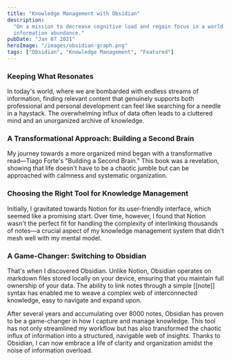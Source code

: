 ```yaml
---
title: "Knowledge Management with Obsidian"
description:
  "On a mission to decrease cognitive load and regain focus in a world of
  information abundance."
pubDate: "Jan 07 2021"
heroImage: "/images/obsidian-graph.png"
tags: ["Obsidian", "Knowledge Management", "Featured"]
---
```



<Narrow>

### Keeping What Resonates

In today's world, where we are bombarded with endless streams of information,
finding relevant content that genuinely supports both professional and personal
development can feel like searching for a needle in a haystack. The overwhelming
influx of data often leads to a cluttered mind and an unorganized archive of
knowledge.

### A Transformational Approach: Building a Second Brain

My journey towards a more organized mind began with a transformative read—Tiago
Forte's "Building a Second Brain." This book was a revelation, showing that life
doesn't have to be a chaotic jumble but can be approached with calmness and
systematic organization.

### Choosing the Right Tool for Knowledge Management

Initially, I gravitated towards Notion for its user-friendly interface, which
seemed like a promising start. Over time, however, I found that Notion wasn't
the perfect fit for handling the complexity of interlinking thousands of notes—a
crucial aspect of my knowledge management system that didn't mesh well with my
mental model.

### A Game-Changer: Switching to Obsidian

That's when I discovered Obsidian. Unlike Notion, Obsidian operates on markdown
files stored locally on your device, ensuring that you maintain full ownership
of your data. The ability to link notes through a simple [[note]] syntax has
enabled me to weave a complex web of interconnected knowledge, easy to navigate
and expand upon.

After several years and accumulating over 8000 notes, Obsidian has proven to be
a game-changer in how I capture and manage knowledge. This tool has not only
streamlined my workflow but has also transformed the chaotic influx of
information into a structured, navigable web of insights. Thanks to Obsidian, I
can now embrace a life of clarity and organization amidst the noise of
information overload.

</Narrow>

<MediaGrid
  image1Src="/images/obsidian-graph.png"
  image1Alt="Obsidian Graph"
  image2Src="/images/astro-note.png"
  image2Alt="Astro Note"
  image3Src="/images/learning-graph.png"
  image3Alt="Learning Graph"
/>
